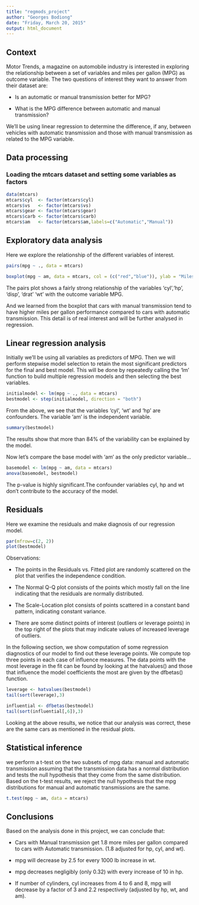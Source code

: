 ```yaml
---
title: "regmods_project"
author: "Georges Bodiong"
date: "Friday, March 20, 2015"
output: html_document
---
```


## Context

Motor Trends, a magazine on automobile industry is interested in exploring the relationship between a set of variables and miles per gallon (MPG) as outcome variable. The two questions of interest they want to answer from their dataset are:

+ Is an automatic or manual transmission better for MPG?

+ What is the MPG difference between automatic and manual transmission?

We'll be using linear regression to determine the difference, if any, between vehicles with automatic transmission and those with manual transmission as related to the MPG variable.

## Data processing

### Loading the mtcars dataset and setting some variables as factors

```r
data(mtcars)
mtcars$cyl  <- factor(mtcars$cyl)
mtcars$vs   <- factor(mtcars$vs)
mtcars$gear <- factor(mtcars$gear)
mtcars$carb <- factor(mtcars$carb)
mtcars$am   <- factor(mtcars$am,labels=c("Automatic","Manual"))
```

## Exploratory data analysis

Here we explore the relationship of the different variables of interest.

```r
pairs(mpg ~ ., data = mtcars)

boxplot(mpg ~ am, data = mtcars, col = (c("red","blue")), ylab = "Miles Per Gallon", xlab = "Transmission Type")
```

The pairs plot shows a fairly strong relationship of the variables 'cyl','hp', 'disp', 'drat' 'wt' with the outcome variable MPG.

And we learned from the boxplot that cars with manual transmission tend to have higher miles per gallon performance compared to cars with automatic transmission. This detail is of real interest and will be further analysed in regression.

## Linear regression analysis

Initially we'll be using all variables as predictors of MPG. Then we will perform stepwise model selection to retain the most significant predictors for the final and best model. This will be done by repeatedly calling the 'lm' function to build multiple regression models and then selecting the best variables. 

```r
initialmodel <- lm(mpg ~ ., data = mtcars)
bestmodel <- step(initialmodel, direction = "both")
```

From the above, we see that the variables 'cyl', 'wt' and 'hp' are confounders. The variable 'am' is the independent variable.

```r
summary(bestmodel)
```
The results show that more than 84% of the variability can be explained by the model.

Now let's compare the base model with 'am' as the only predictor variable...

```r
basemodel <- lm(mpg ~ am, data = mtcars)
anova(basemodel, bestmodel)
```

The p-value is highly significant.The confounder variables cyl, hp and wt don't contribute to the accuracy of the model.

## Residuals

Here we examine the residuals and make diagnosis of our regression model.

```r
par(mfrow=c(2, 2))
plot(bestmodel)
```

Observations:

+ The points in the Residuals vs. Fitted plot are randomly scattered on the plot that verifies the independence condition.

+ The Normal Q-Q plot consists of the points which mostly fall on the line indicating that the residuals are normally distributed.

+ The Scale-Location plot consists of points scattered in a constant band pattern, indicating constant variance.

+ There are some distinct points of interest (outliers or leverage points) in the top right of the plots that may indicate values of increased leverage of outliers.

In the following section, we show computation of some regression diagnostics of our model to find out these leverage points. We compute top three points in each case of influence measures. The data points with the most leverage in the fit can be found by looking at the hatvalues() and those that influence the model coefficients the most are given by the dfbetas() function.

```r
leverage <- hatvalues(bestmodel)
tail(sort(leverage),3)
```

```r
influential <- dfbetas(bestmodel)
tail(sort(influential[,6]),3)
```
Looking at the above results, we notice that our analysis was correct, these are the same cars as mentioned in the residual plots.

## Statistical inference

we perform a t-test on the two subsets of mpg data: manual and automatic transmission assuming that the transmission data has a normal distribution and tests the null hypothesis that they come from the same distribution. Based on the t-test results, we reject the null hypothesis that the mpg distributions for manual and automatic transmissions are the same.

```r
t.test(mpg ~ am, data = mtcars)
```

## Conclusions

Based on the analysis done in this project, we can conclude that:

+ Cars with Manual transmission get 1.8 more miles per gallon compared to cars with Automatic transmission. (1.8 adjusted for hp, cyl, and wt).

+ mpg will decrease by 2.5 for every 1000 lb increase in wt.

+ mpg decreases negligibly (only 0.32) with every increase of 10 in hp.

+ If number of cylinders, cyl increases from 4 to 6 and 8, mpg will decrease by a factor of 3 and 2.2 respectively (adjusted by hp, wt, and am).
